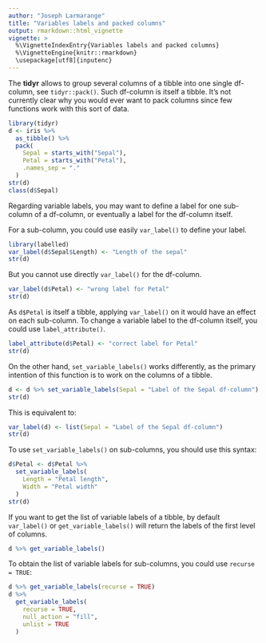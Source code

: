 ```yaml
---
author: "Joseph Larmarange"
title: "Variables labels and packed columns"
output: rmarkdown::html_vignette
vignette: >
  %\VignetteIndexEntry{Variables labels and packed columns}
  %\VignetteEngine{knitr::rmarkdown}
  \usepackage[utf8]{inputenc}
---
```


The **tidyr** allows to group several columns of a tibble into one single df-column, see `tidyr::pack()`. Such df-column is itself a tibble. It's not currently clear why you would ever want to pack columns since few functions work with this sort of data.

```r
library(tidyr)
d <- iris %>%
  as_tibble() %>%
  pack(
    Sepal = starts_with("Sepal"),
    Petal = starts_with("Petal"),
    .names_sep = "."
  )
str(d)
class(d$Sepal)
```

Regarding variable labels, you may want to define a label for one sub-column of a df-column, or eventually a label for the df-column itself.

For a sub-column, you could use easily `var_label()` to define your label.

```r
library(labelled)
var_label(d$Sepal$Length) <- "Length of the sepal"
str(d)
```

But you cannot use directly `var_label()` for the df-column. 

```r
var_label(d$Petal) <- "wrong label for Petal"
str(d)
```

As `d$Petal` is itself a tibble, applying `var_label()` on it would have an effect on each sub-column. To change a variable label to the df-column itself, you could use `label_attribute()`.

```r
label_attribute(d$Petal) <- "correct label for Petal"
str(d)
```

On the other hand, `set_variable_labels()` works differently, as the primary intention of this function is to work on the columns of a tibble.

```r
d <- d %>% set_variable_labels(Sepal = "Label of the Sepal df-column")
str(d)
```

This is equivalent to:

```r
var_label(d) <- list(Sepal = "Label of the Sepal df-column")
str(d)
```

To use `set_variable_labels()` on sub-columns, you should use this syntax:

```r
d$Petal <- d$Petal %>%
  set_variable_labels(
    Length = "Petal length",
    Width = "Petal width"
  )
str(d)
```

If you want to get the list of variable labels of a tibble, by default `var_label()` or `get_variable_labels()` will return the labels of the first level of columns.

```r
d %>% get_variable_labels()
```

To obtain the list of variable labels for sub-columns, you could use `recurse = TRUE`:

```r
d %>% get_variable_labels(recurse = TRUE)
d %>%
  get_variable_labels(
    recurse = TRUE,
    null_action = "fill",
    unlist = TRUE
  )
```

